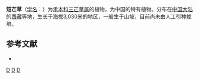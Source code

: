 {{Speciesbox 
| taxon = Aristida brevissima
| authority = L. Liou
}}
'''短芒草'''（[[学名|学名]]：{{lang|la|''Aristida brevissima''}}）为[[禾本科|禾本科]][[三芒草属|三芒草属]]的植物，为中国的特有植物。分布在[[中国大陆|中国大陆]]的[[西藏|西藏]]等地，生长于海拔3,030米的地区，一般生于山坡，目前尚未由人工引种栽培。

== 参考文献 ==
<div class="references-small">
* {{cite web| url =http://www.bioinfo.cn/db05/KmzwSpecies.php?action=view&id=10102| title =短芒草| work =《中国高等植物数据库全库》| publisher =中国科学院微生物研究所| author =昆明植物研究所| accessdate =2009-02-24| deadurl =yes| archiveurl =https://web.archive.org/web/20160305094244/http://www.bioinfo.cn/db05/KmzwSpecies.php?action=view&id=10102| archivedate =2016-03-05}}
</div>
{{Taxonbar}}

[[Category:三芒草属|D]]
[[Category:中國特有植物|D]]
[[Category:西藏植物|D]]